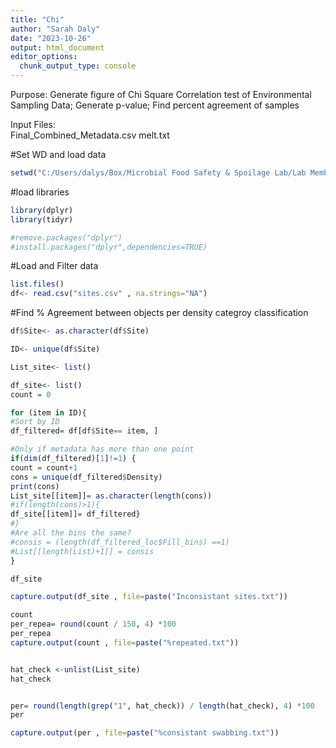 ---
title: "Chi"
author: "Sarah Daly"
date: "2023-10-26"
output: html_document
editor_options: 
  chunk_output_type: console
---

Purpose:  Generate figure of Chi Square Correlation test of Environmental Sampling Data; Generate p-value; Find percent agreement of samples

Input Files:  
Final_Combined_Metadata.csv
melt.txt

#Set WD and load data
```{r}
setwd("C:/Users/dalys/Box/Microbial Food Safety & Spoilage Lab/Lab Members/Sarah Daly/16S Methods Paper/M-Systems Manuscript/Code/Repeated_Sites")
```

#load libraries 
```{r}
library(dplyr)
library(tidyr) 

#remove.packages("dplyr")
#install.packages("dplyr",dependencies=TRUE)
```

#Load and Filter data
```{r}
list.files()
df<- read.csv("sites.csv" , na.strings="NA")

```

#Find % Agreement between objects per density categroy classification 
```{r}
df$Site<- as.character(df$Site)

ID<- unique(df$Site)

List_site<- list()

df_site<- list()
count = 0

for (item in ID){
#Sort by ID
df_filtered= df[df$Site== item, ]

#Only if metadata has more than one point 
if(dim(df_filtered)[1]!=1) {
count = count+1
cons = unique(df_filtered$Density)
print(cons)
List_site[[item]]= as.character(length(cons))
#if(length(cons)>1){
df_site[[item]]= df_filtered}
#}
#Are all the bins the same?
#consis = (length(df_filtered_loc$Fill_bins) ==1)
#List[[length(List)+1]] = consis
}

df_site

capture.output(df_site , file=paste("Inconsistant sites.txt"))

count
per_repea= round(count / 150, 4) *100
per_repea
capture.output(count , file=paste("%repeated.txt"))


hat_check <-unlist(List_site)
hat_check


per= round(length(grep("1", hat_check)) / length(hat_check), 4) *100
per

capture.output(per , file=paste("%consistant swabbing.txt"))
```
